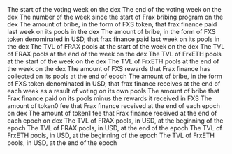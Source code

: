 <ParamField path="week_start">
The start of the voting week on the dex
</ParamField>
<ParamField path="week_end">
The end of the voting week on the dex
</ParamField>
<ParamField path="week">
The number of the week since the start of Frax bribing program on the dex
</ParamField>
<ParamField path="bribe_last_week">
The amount of bribe, in the form of FXS token, that frax finance paid last week on its pools in the dex
</ParamField>
<ParamField path="bribe_last_week_USD">
The amount of bribe, in the form of FXS token denominated in USD, that frax finance paid last week on its pools in the dex
</ParamField>
<ParamField path="Start_Frax">
The TVL of FRAX pools at the start of the week on the dex
</ParamField>
<ParamField path="End_Frax">
The TVL of FRAX pools at the end of the week on the dex
</ParamField>
<ParamField path="Start_FrxETH">
The TVL of FrxETH pools at the start of the week on the dex
</ParamField>
<ParamField path="End_FrxETH">
The TVL of FrxETH pools at the end of the week on the dex
</ParamField>
<ParamField path="FXS_collected">
The amount of FXS rewards that Frax finance has collected on its pools at the end of epoch
</ParamField>
<ParamField path="FXS_collected_usd">
The amount of bribe, in the form of FXS token denominated in USD, that frax finance receives at the end of each week as a result of voting on its own pools
</ParamField>
<ParamField path="Gross_profit">
The amount of bribe that Frax finance paid on its pools minus the rewards it received in FXS
</ParamField>
<ParamField path="fee_reward_token0">
The amount of token0 fee that Frax finance received at the end of each epoch on dex
</ParamField>
<ParamField path="fee_reward_token1">
The amount of token1 fee that Frax finance received at the end of each epoch on dex
</ParamField>
<ParamField path="Start_frax_TVL">
The TVL of FRAX pools, in USD, at the beginning of the epoch
</ParamField>
<ParamField path="End_frax_TVL">
The TVL of FRAX pools, in USD, at the end of the epoch
</ParamField>
<ParamField path="Start_frxETH_TVL">
The TVL of FrxETH pools, in USD, at the beginning of the epoch
</ParamField>
<ParamField path="End_frxETH_TVL">
The TVL of FrxETH pools, in USD, at the end of the epoch
</ParamField>
